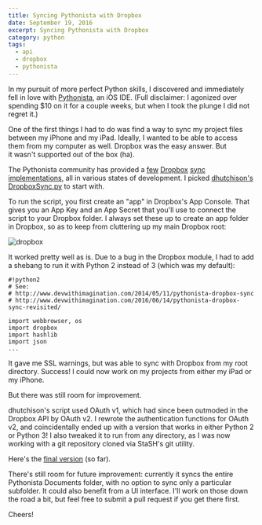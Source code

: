 ```yaml
---
title: Syncing Pythonista with Dropbox
date: September 19, 2016
excerpt: Syncing Pythonista with Dropbox
category: python
tags:
  - api
  - dropbox
  - pythonista
---
```


In my pursuit of more perfect Python skills, I discovered and immediately fell in love with [Pythonista](http://omz-software.com/pythonista/), an iOS IDE. (Full disclaimer: I agonized over spending $10 on it for a couple weeks, but when I took the plunge I did not regret it.)

One of the first things I had to do was find a way to sync my project files between my iPhone and my iPad. Ideally, I wanted to be able to access them from my computer as well. Dropbox was the easy answer. But it wasn't supported out of the box (ha).

The Pythonista community has provided a [few](https://gist.github.com/mlgill/8311088) [Dropbox](https://forum.omz-software.com/topic/1518/dropbox-file-picker) [sync](https://github.com/rmward/pythonista-dropbox-sync) [implementations](https://github.com/dhutchison/PythonistaScripts), all in various states of development. I picked [dhutchison's DropboxSync.py](https://github.com/dhutchison/PythonistaScripts) to start with.

To run the script, you first create an "app" in Dropbox's App Console. That gives you an App Key and an App Secret that you'll use to connect the script to your Dropbox folder. I always set these up to create an app folder in Dropbox, so as to keep from cluttering up my main Dropbox root:

![dropbox](/assets/images/dropbox.png)

It worked pretty well as is. Due to a bug in the Dropbox module, I had to add a shebang to run it with Python 2 instead of 3 (which was my default):

```
#!python2
# See:
# http://www.devwithimagination.com/2014/05/11/pythonista-dropbox-sync
# http://www.devwithimagination.com/2016/06/14/pythonista-dropbox-sync-revisited/

import webbrowser, os
import dropbox
import hashlib
import json
...
```

It gave me SSL warnings, but was able to sync with Dropbox from my root directory. Success! I could now work on my projects from either my iPad or my iPhone.

But there was still room for improvement.

dhutchison's script used OAuth v1, which had since been outmoded in the Dropbox API by OAuth v2. I rewrote the authentication functions for OAuth v2, and coincidentally ended up with a version that works in either Python 2 or Python 3! I also tweaked it to run from any directory, as I was now working with a git repository cloned via StaSH's git utility.

Here's the [final version](https://github.com/glitchassassin/PythonistaScripts) (so far).

There's still room for future improvement: currently it syncs the entire Pythonista Documents folder, with no option to sync only a particular subfolder. It could also benefit from a UI interface. I'll work on those down the road a bit, but feel free to submit a pull request if you get there first.

Cheers!
